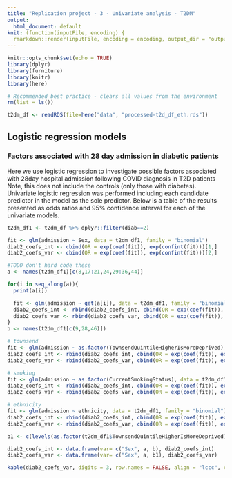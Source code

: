 ```yaml
---
title: "Replication project - 3 - Univariate analysis - T2DM"
output:
  html_document: default
knit: (function(inputFile, encoding) {
  rmarkdown::render(inputFile, encoding = encoding, output_dir = "output") })
---
```


```r
knitr::opts_chunk$set(echo = TRUE)
library(dplyr)
library(furniture)
library(knitr)
library(here)

# Recommended best practice - clears all values from the environment
rm(list = ls())
```

```r
t2dm_df <- readRDS(file=here("data", "processed-t2d_df_eth.rds"))

```

## Logistic regression models
### Factors associated with 28 day admission in diabetic patients
Here we use logistic regression to investigate possible factors associated with 28day hospital admission following COVID diagnosis in T2D patients Note, this does not include the controls (only those with diabetes).
Univariate logistic regression was performed including each candidate predictor in the model as the sole predictor.
Below is a table of the results presented as odds ratios and 95% confidence interval for each of the univariate models.


```r

t2dm_df1 <- t2dm_df %>% dplyr::filter(diab==2)

fit <- glm(admission ~ Sex, data = t2dm_df1, family = "binomial")
diab2_coefs_int <- cbind(OR = exp(coef(fit)), exp(confint(fit)))[1,]
diab2_coefs_var <- cbind(OR = exp(coef(fit)), exp(confint(fit)))[2,]

#TODO don't hard code these
a <- names(t2dm_df1)[c(8,17:21,24,29:36,44)]

for(i in seq_along(a)){
  print(a[i])

  fit <- glm(admission ~ get(a[i]), data = t2dm_df1, family = "binomial")
  diab2_coefs_int <- rbind(diab2_coefs_int, cbind(OR = exp(coef(fit)), exp(confint(fit)))[1,] )
  diab2_coefs_var <- rbind(diab2_coefs_var, cbind(OR = exp(coef(fit)), exp(confint(fit)))[2,] )
}
b <- names(t2dm_df1[c(9,28,46)])

# townsend
fit <- glm(admission ~ as.factor(TownsendQuintileHigherIsMoreDeprived), data = t2dm_df1, family = "binomial")
diab2_coefs_int <- rbind(diab2_coefs_int, cbind(OR = exp(coef(fit)), exp(confint(fit)))[1,] )
diab2_coefs_var <- rbind(diab2_coefs_var, cbind(OR = exp(coef(fit)), exp(confint(fit)))[-1,] )

# smoking
fit <- glm(admission ~ as.factor(CurrentSmokingStatus), data = t2dm_df1, family = "binomial")
diab2_coefs_int <- rbind(diab2_coefs_int, cbind(OR = exp(coef(fit)), exp(confint(fit)))[1,] )
diab2_coefs_var <- rbind(diab2_coefs_var, cbind(OR = exp(coef(fit)), exp(confint(fit)))[-1,] )

# ethnicity
fit <- glm(admission ~ ethnicity, data = t2dm_df1, family = "binomial")
diab2_coefs_int <- rbind(diab2_coefs_int, cbind(OR = exp(coef(fit)), exp(confint(fit)))[1,] )
diab2_coefs_var <- rbind(diab2_coefs_var, cbind(OR = exp(coef(fit)), exp(confint(fit)))[-1,] )

b1 <- c(levels(as.factor(t2dm_df1$TownsendQuintileHigherIsMoreDeprived))[-1], levels(as.factor(t2dm_df1$CurrentSmokingStatus))[-1], levels(t2dm_df1$ethnicity)[-1] )

diab2_coefs_int <- data.frame(var= c("Sex", a, b), diab2_coefs_int)
diab2_coefs_var <- data.frame(var= c("Sex", a, b1), diab2_coefs_var)


```


```r

kable(diab2_coefs_var, digits = 3, row.names = FALSE, align = "lccc", caption = "Odds ratios from logistic regression for 28day hospital admission following covid diagnosis in T2D patients including each variable in a univariable analysis" )

```

